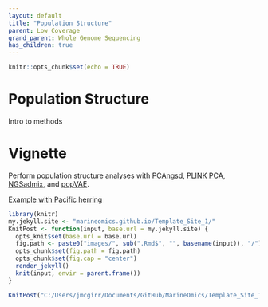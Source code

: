 ```yaml
---
layout: default
title: "Population Structure"
parent: Low Coverage
grand_parent: Whole Genome Sequencing
has_children: true
---
```


```r
knitr::opts_chunk$set(echo = TRUE)
```

# Population Structure

Intro to methods

# Vignette

Perform population structure analyses with [PCAngsd](http://www.popgen.dk/software/index.php/PCAngsd),
[PLINK PCA](https://www.cog-genomics.org/plink/1.9/strat), [NGSadmix](http://www.popgen.dk/software/index.php/NgsAdmix), and [popVAE](https://github.com/kr-colab/popvae).

[Example with Pacific herring](population_genetics/vignettes/Pacific_Herring_population_strucutre.html)

```r
library(knitr)
my.jekyll.site <- "marineomics.github.io/Template_Site_1/"
KnitPost <- function(input, base.url = my.jekyll.site) {
  opts_knit$set(base.url = base.url)
  fig.path <- paste0("images/", sub(".Rmd$", "", basename(input)), "/")
  opts_chunk$set(fig.path = fig.path)
  opts_chunk$set(fig.cap = "center")
  render_jekyll()
  knit(input, envir = parent.frame())
}

KnitPost("C:/Users/jmcgirr/Documents/GitHub/MarineOmics/Template_Site_1.github.io/population_genetics/population_structure.Rmd")

```

